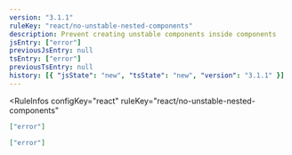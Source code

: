 ```yaml
---
version: "3.1.1"
ruleKey: "react/no-unstable-nested-components"
description: Prevent creating unstable components inside components
jsEntry: ["error"]
previousJsEntry: null
tsEntry: ["error"]
previousTsEntry: null
history: [{ "jsState": "new", "tsState": "new", "version": "3.1.1" }]
---
```


<RuleInfos 
  configKey="react" 
  ruleKey="react/no-unstable-nested-components" 
>

```json
["error"]
```

```json
["error"]
```

</RuleInfos>
